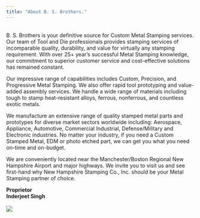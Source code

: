 ```yaml
---
title: "About B. S. Brothers."
---
```


<br> B. S. Brothers is your definitive source for Custom Metal Stamping services. Our team of Tool and Die professionals provides stamping services of incomparable quality, durability, and value for virtually any stamping requirement. With over 25+ year’s successful Metal Stamping knowledge, our commitment to superior customer service and cost-effective solutions has remained constant. 

Our impressive range of capabilities includes Custom, Precision, and Progressive Metal Stamping. We also offer rapid tool prototyping and value-added assembly services. We handle a wide range of materials including tough to stamp heat-resistant alloys, ferrous, nonferrous, and countless exotic metals.

We manufacture an extensive range of quality stamped metal parts and prototypes for diverse market sectors worldwide including: Aerospace, Appliance, Automotive, Commercial Industrial, Defense/Military and Electronic industries. No matter your industry, if you need a Custom Stamped Metal, EDM or photo etched part, we can get you what you need on-time and on-budget. 

We are conveniently located near the Manchester/Boston Regional New Hampshire Airport and major highways. We invite you to visit us and see first-hand why New Hampshire Stamping Co., Inc. should be your Metal Stamping partner of choice. 

<b>Proprietor <br> 
Inderjeet Singh </b>
<br><br>
![](401.jpg)
<br><br>